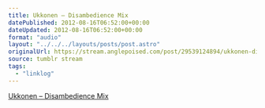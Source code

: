 ```yaml
---
title: Ukkonen – Disambedience Mix
datePublished: 2012-08-16T06:52:00+00:00
dateUpdated: 2012-08-16T06:52:00+00:00
format: "audio"
layout: "../../../layouts/posts/post.astro"
originalUrl: https://stream.anglepoised.com/post/29539124894/ukkonen-disambedience-mix
source: tumblr stream
tags:
  - "linklog"
---
```


[Ukkonen &#8211; Disambedience Mix][1]

[1]: https://acidted.wordpress.com/2012/08/13/ukkonen-disambedience-mix-for-the-acidted-blog/
